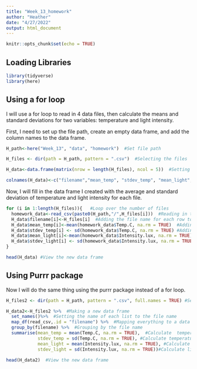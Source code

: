 ```yaml
---
title: "Week_13_homework"
author: "Heather"
date: "4/27/2022"
output: html_document
---
```


```r
knitr::opts_chunk$set(echo = TRUE)
```

## Loading Libraries

```r
library(tidyverse)
library(here)
```

## Using a for loop

I will use a for loop to read in 4 data files, then calculate the means and standard deviations for two variables: temperature and light intensity.

First, I need to set up the file path, create an empty data frame, and add the column names to the data frame. 

```r
H_path<-here("Week_13", "data", "homework")  #Set file path

H_files <- dir(path = H_path, pattern = ".csv")  #Selecting the files

H_data<-data.frame(matrix(nrow = length(H_files), ncol = 5))  #Setting up an empty data frame 

colnames(H_data)<-c("filename","mean_temp", "stdev_temp", "mean_light", "stdev_light")  #Filling in the column names for empty data frame
```

Now, I will fill in the data frame I created with the average and standard deviation of temperature and light intensity for each file.

```r
for (i in 1:length(H_files)){   #Loop over the number of files
  homework_data<-read_csv(paste0(H_path,"/",H_files[i]))  #Reading in the data files
  H_data$filename[i]<-H_files[i]  #Adding the file name for each row to empty data frame
  H_data$mean_temp[i]<-mean(homework_data$Temp.C, na.rm = TRUE)  #Adding temperature mean for each file
  H_data$stdev_temp[i] <- sd(homework_data$Temp.C, na.rm = TRUE) #Adding temperature standard deviation for each file
  H_data$mean_light[i]<-mean(homework_data$Intensity.lux, na.rm = TRUE) #Adding light intensity mean for each file
  H_data$stdev_light[i] <- sd(homework_data$Intensity.lux, na.rm = TRUE) #Adding light intensity standard deviation for each file
}

head(H_data) #View the new data frame
```


## Using Purrr package

Now I will do the same thing using the purrr package instead of a for loop. 

```r
H_files2 <- dir(path = H_path, pattern = ".csv", full.names = TRUE) #Selecting files in file path and keeping full name

H_data2<-H_files2 %>%  #Making a new data frame
  set_names()%>%  #Setting the name of each list to the file name
  map_df(read_csv,.id = "filename") %>%  #Mapping everything to a data frame and adding a column for file name
  group_by(filename) %>%  #Grouping by the file name
  summarise(mean_temp = mean(Temp.C, na.rm = TRUE),  #Calculate  temperature mean for each file
            stdev_temp = sd(Temp.C, na.rm = TRUE), #Calculate temperature standard deviation for each file
            mean_light = mean(Intensity.lux, na.rm = TRUE), #Calculate light intensity mean for each file
            stdev_light = sd(Intensity.lux, na.rm = TRUE))#Calculate light intensity standard deviation for each file

head(H_data2)  #View the new data frame

```





